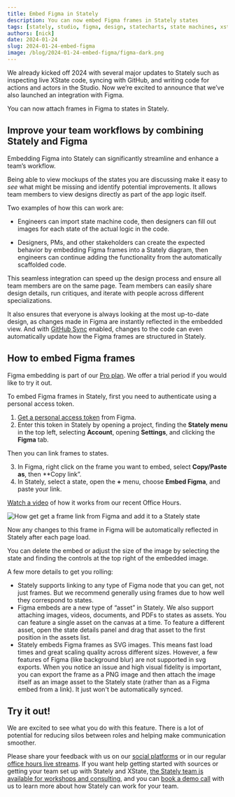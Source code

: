 ```yaml
---
title: Embed Figma in Stately
description: You can now embed Figma frames in Stately states
tags: [stately, studio, figma, design, statecharts, state machines, xstate]
authors: [nick]
date: 2024-01-24
slug: 2024-01-24-embed-figma
image: /blog/2024-01-24-embed-figma/figma-dark.png
---
```


We already kicked off 2024 with several major updates to Stately such as inspecting live XState code, syncing with GitHub, and writing code for actions and actors in the Studio. Now we’re excited to announce that we’ve also launched an integration with Figma.

You can now attach frames in Figma to states in Stately.

<p>
  <ThemedImage
    alt="An example of Figma frames embedded in three Stately states for a music player."
    sources={{
      light: '/blog/2024-01-24-embed-figma/figma-light.png',
      dark: '/blog/2024-01-24-embed-figma/figma-dark.png',
    }}
  />
</p>

## Improve your team workflows by combining Stately and Figma

Embedding Figma into Stately can significantly streamline and enhance a team’s workflow.

Being able to view mockups of the states you are discussing make it easy to _see_ what might be missing and identify potential improvements. It allows team members to view designs directly as part of the app logic itself.

Two examples of how this can work are:

- Engineers can import state machine code, then designers can fill out images for each state of the actual logic in the code.

- Designers, PMs, and other stakeholders can create the expected behavior by embedding Figma frames into a Stately diagram, then engineers can continue adding the functionality from the automatically scaffolded code.

This seamless integration can speed up the design process and ensure all team members are on the same page. Team members can easily share design details, run critiques, and iterate with people across different specializations.

It also ensures that everyone is always looking at the most up-to-date design, as changes made in Figma are instantly reflected in the embedded view. And with [GitHub Sync](https://stately.ai/blog/2024-01-09-introducing-bidirectional-github-sync) enabled, changes to the code can even automatically update how the Figma frames are structured in Stately.

## How to embed Figma frames

Figma embedding is part of our [Pro plan](/docs/studio-pro-plan). We offer a trial period if you would like to try it out.

To embed Figma frames in Stately, first you need to authenticate using a personal access token.

1. [Get a personal access token](https://help.figma.com/hc/en-us/articles/8085703771159-Manage-personal-access-tokens) from Figma.
2. Enter this token in Stately by opening a project, finding the **Stately menu** in the top left, selecting **Account**, opening **Settings**, and clicking the **Figma** tab.

Then you can link frames to states.

3. In Figma, right click on the frame you want to embed, select **Copy/Paste as**, then **Copy link”.
4. In Stately, select a state, open the **+** menu, choose **Embed Figma**, and paste your link.

[Watch a video](https://twitter.com/statelyai/status/1748407911649349966) of how it works from our recent Office Hours.

![How get get a frame link from Figma and add it to a Stately state](figmatostately.png)

Now any changes to this frame in Figma will be automatically reflected in Stately after each page load.

You can delete the embed or adjust the size of the image by selecting the state and finding the controls at the top right of the embedded image.

A few more details to get you rolling:

- Stately supports linking to any type of Figma node that you can get,
  not just frames. But we recommend generally using frames due to how well they
  correspond to states.
- Figma embeds are a new type of “asset” in Stately. We also support attaching images, videos, documents, and PDFs to states as assets. You can feature a single asset on the canvas at a time. To feature a different asset, open the state details panel and drag that asset to the first position in the assets list.
- Stately embeds Figma frames as SVG images. This means fast load times and great scaling quality across different sizes. However, a few features of Figma (like background blur) are not supported in svg exports. When you notice an issue and high visual fidelity is important, you can export the frame as a PNG image and then attach the image itself as an image asset to the Stately state (rather than as a Figma embed from a link). It just won't be automatically synced.

## Try it out!

We are excited to see what you do with this feature. There is a lot of potential for reducing silos between roles and helping make communication smoother.

Please share your feedback with us on our [social platforms](https://discord.stately.ai) or in our regular [office hours live streams](https://www.youtube.com/watch?v=-Jf9N-EaUx0&list=PLvWgkXBB3dd6PXbSoctwDXjWX-AQrxhds). If you want help getting started with sources or getting your team set up with Stately and XState, [the Stately team is available for workshops and consulting](https://stately.ai/pricing), and you can [book a demo call](https://calendly.com/d/yc8-3hq-rpc/request-a-demo) with us to learn more about how Stately can work for your team.
